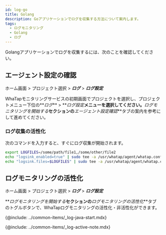 ```yaml
---
id: log-go
title: Golang
description: Goアプリケーションでログを収集する方法について案内します。
tags:
  - ログモニタリング
  - Golang
  - ログ
---
```


Golangアプリケーションでログを収集するには、次のことを確認してください。

<!-- 

## 에이전트 업데이트

업데이트 확인 필요없음 개발 단계에 이미 포함

Golang Agent [기입 필요] 버전부터 가능합니다. 업데이트 방법은 [다음 문서](/)를 참조하세요. 

-->

## エージェント設定の確認

ホーム画面 > プロジェクト選択 > **_ログ_** > **_ログ設定_**

WhaTapモニタリングサービスの初期画面でプロジェクトを選択し、プロジェクトメニュー下位の**_ログ_** > **_ログ設定_**メニューを選択してください。**_ログモニタリングを開始する_**セクションの**_エージェント設定確認_**タブの案内を参考にして進めてください。

### ログ収集の活性化

次のコマンドを入力すると、すぐにログ収集が開始されます。

```bash
export LOGFILES=/some/path/file1,/some/other/file2
echo "logsink_enabled=true" | sudo tee -a /usr/whatap/agent/whatap.conf
echo "logsink.files=$LOGFILES" | sudo tee -a /usr/whatap/agent/whatap.conf
```

## ログモニタリングの活性化

ホーム画面 > プロジェクト選択 > **_ログ_** > **_ログ設定_** 

**_ログモニタリングを開始する_**セクションの**_ログモニタリングの活性化_**タブのトグルボタンで、WhaTapログモニタリングの活性化・非活性化ができます。

{@include: ../common-items/_log-java-start.mdx}

{@include: ../common-items/_log-active-note.mdx} 
